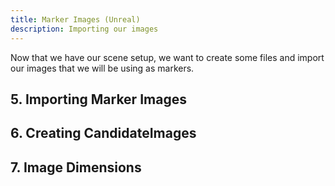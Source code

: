 ```yaml
---
title: Marker Images (Unreal)
description: Importing our images 
---
```


Now that we have our scene setup, we want to create some files and import our images that we will be using as markers. 

## 5. Importing Marker Images

## 6. Creating CandidateImages 

## 7. Image Dimensions
